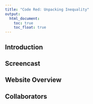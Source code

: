 ```yaml
---
title: "Code Red: Unpacking Inequality"
output: 
  html_document:
    toc: true
    toc_float: true
---
```


## Introduction

## Screencast

## Website Overview

## Collaborators








